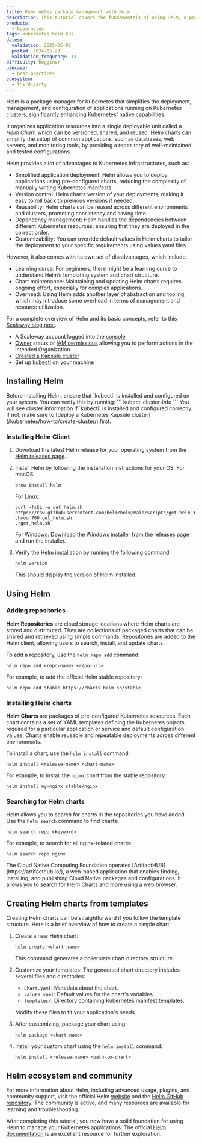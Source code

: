 ```yaml
---
title: Kubernetes package management with Helm
description: This tutorial covers the fundamentals of using Helm, a powerful package manager for Kubernetes, to simplify application deployment, management, and configuration.
products:
  - kubernetes
tags: kubernetes helm k8s
dates:
  validation: 2025-06-02
  posted: 2024-05-23
  validation_frequency: 12
difficulty: begginer
usecase:
  - best-practices
ecosystem:
  - third-party
---
```




Helm is a package manager for Kubernetes that simplifies the deployment, management, and configuration of applications running on Kubernetes clusters, significantly enhancing Kubernetes' native capabilities.

It organizes application resources into a single deployable unit called a *Helm Chart*, which can be versioned, shared, and reused.
Helm charts can simplify the setup of common applications, such as databases, web servers, and monitoring tools, by providing a repository of well-maintained and tested configurations.

<Lightbox image={image} alt="" />

Helm provides a lot of advantages to Kubernetes infrastructures, such as:

- Simplified application deployment: Helm allows you to deploy applications using pre-configured charts, reducing the complexity of manually writing Kubernetes manifests.
- Version control: Helm charts version of your deployments, making it easy to roll back to previous versions if needed.
- Reusability: Helm charts can be reused across different environments and clusters, promoting consistency and saving time.
- Dependency management: Helm handles the dependencies between different Kubernetes resources, ensuring that they are deployed in the correct order.
- Customizability: You can override default values in Helm charts to tailor the deployment to your specific requirements using values.yaml files.

However, it also comes with its own set of disadvantages, which include:

- Learning curve: For beginners, there might be a learning curve to understand Helm’s templating system and chart structure.
- Chart maintenance: Maintaining and updating Helm charts requires ongoing effort, especially for complex applications.
- Overhead: Using Helm adds another layer of abstraction and tooling, which may introduce some overhead in terms of management and resource utilization.

For a complete overview of Helm and its basic concepts, refer to this [Scaleway blog post](https://www.scaleway.com/en/blog/helm-guide/).

<Requirements />

- A Scaleway account logged into the [console](https://console.scaleway.com)
- [Owner](/iam/concepts/#owner) status or [IAM permissions](/iam/concepts/#permission) allowing you to perform actions in the intended Organization
- [Created a Kapsule cluster](/kubernetes/how-to/create-cluster/)
- Set up [kubectl](/kubernetes/how-to/connect-cluster-kubectl/) on your machine

## Installing Helm

<Message type="tip">
    Before installing Helm, ensure that `kubectl` is installed and configured on your system. You can verify this by running:
    ```
    kubectl cluster-info
    ```
    You will see cluster information if `kubectl` is installed and configured correctly. If not, make sure to [deploy a Kubernetes Kapsule cluster](/kubernetes/how-to/create-cluster/) first.
</Message>

### Installing Helm Client

1. Download the latest Helm release for your operating system from the [Helm releases page](https://github.com/helm/helm/releases).
2. Install Helm by following the installation instructions for your OS.
   For macOS:
   ```
   brew install helm
   ```
   For Linux:
   ```
   curl -fsSL -o get_helm.sh https://raw.githubusercontent.com/helm/helm/main/scripts/get-helm-3
   chmod 700 get_helm.sh
   ./get_helm.sh
   ```
   For Windows:
   Download the Windows installer from the releases page and run the installer.

3. Verify the Helm installation by running the following command:
   ```
   helm version
   ```
   This should display the version of Helm installed.

## Using Helm

### Adding repositories

**Helm Repositories** are cloud storage locations where Helm charts are stored and distributed.
They are collections of packaged charts that can be shared and retrieved using simple commands.
Repositories are added to the Helm client, allowing users to search, install, and update charts.

To add a repository, use the `helm repo add` command:
```
helm repo add <repo-name> <repo-url>
```
For example, to add the official Helm stable repository:
```
helm repo add stable https://charts.helm.sh/stable
```

### Installing Helm charts

**Helm Charts** are packages of pre-configured Kubernetes resources.
Each chart contains a set of YAML templates defining the Kubernetes objects required for a particular application or service and default configuration values.
Charts enable reusable and repeatable deployments across different environments.

To install a chart, use the `helm install` command:
```
helm install <release-name> <chart-name>
```
For example, to install the `nginx` chart from the stable repository:
```
helm install my-nginx stable/nginx
```

### Searching for Helm charts

Helm allows you to search for charts in the repositories you have added. Use the `helm search` command to find charts:
```
helm search repo <keyword>
```
For example, to search for all nginx-related charts:
```
helm search repo nginx
```

<Message type="tip">
    The Cloud Native Computing Foundation operates [ArtifactHUB](https://artifacthub.io/), a web-based application that enables finding, installing, and publishing Cloud Native packages and configurations.
    It allows you to search for Helm Charts and more using a web browser.
</Message>

## Creating Helm charts from templates

Creating Helm charts can be straightforward if you follow the template structure. Here is a brief overview of how to create a simple chart:

1. Create a new Helm chart:
   ```
   helm create <chart-name>
   ```
   This command generates a boilerplate chart directory structure.

2. Customize your templates:
   The generated chart directory includes several files and directories:
   - `Chart.yaml`: Metadata about the chart.
   - `values.yaml`: Default values for the chart's variables.
   - `templates/`: Directory containing Kubernetes manifest templates.

   Modify these files to fit your application's needs.

3. After customizing, package your chart using:
   ```
   helm package <chart-name>
   ```

4. Install your custom chart using the `helm install` command:
   ```
   helm install <release-name> <path-to-chart>
   ```

## Helm ecosystem and community

For more information about Helm, including advanced usage, plugins, and community support, visit the official Helm [website](https://helm.sh/) and the [Helm GitHub repository](https://github.com/helm/helm). The community is active, and many resources are available for learning and troubleshooting.

After completing this tutorial, you now have a solid foundation for using Helm to manage your Kubernetes applications. The official [Helm documentation](https://helm.sh/docs/) is an excellent resource for further exploration.